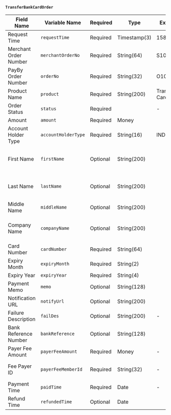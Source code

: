 **`TransferBankCardOrder`**

| **Field Name**         | **Variable Name**      | **Required** | **Type**       | **Example Value**       | **Description**                                      |
|------------------------|------------------------|--------------|----------------|--------------------------|------------------------------------------------------|
| Request Time           | `requestTime`          | Required     | Timestamp(3)   | 1581493898000            |                                                      |
| Merchant Order Number  | `merchantOrderNo`      | Required     | String(64)     | S10000                   |                                                      |
| PayBy Order Number     | `orderNo`              | Required     | String(32)     | O1000                    |                                                      |
| Product Name           | `product`              | Required     | String(200)    | Transfer Bank Card       |                                                      |
| Order Status           | `status`               | Required     |                | -                        |                                                      |
| Amount                 | `amount`               | Required     | Money          |                          |                                                      |
| Account Holder Type    | `accountHolderType`    | Required     | String(16)     | INDIVIDUAL               | INDIVIDUAL or CORPORATE                              |
| First Name             | `firstName`            | Optional     | String(200)    |                          | SHA256 of original text, required if INDIVIDUAL      |
| Last Name              | `lastName`             | Optional     | String(200)    |                          | SHA256 of original text, required if INDIVIDUAL      |
| Middle Name            | `middleName`           | Optional     | String(200)    |                          | SHA256 of original text                              |
| Company Name           | `companyName`          | Optional     | String(200)    |                          | SHA256 of original text, required if CORPORATE       |
| Card Number            | `cardNumber`           | Required     | String(64)     |                          | SHA256 of original text                              |
| Expiry Month           | `expiryMonth`          | Required     | String(2)      |                          |                                                      |
| Expiry Year            | `expiryYear`           | Required     | String(4)      |                          |                                                      |
| Payment Memo           | `memo`                 | Optional     | String(128)    |                          |                                                      |
| Notification URL       | `notifyUrl`            | Optional     | String(200)    |                          |                                                      |
| Failure Description    | `failDes`              | Optional     | String(200)    | -                        | Reason for order failure                             |
| Bank Reference Number  | `bankReference`        | Optional     | String(128)    |                          |                                                      |
| Payer Fee Amount       | `payerFeeAmount`       | Required     | Money          | -                        |                                                      |
| Fee Payer ID           | `payerFeeMemberId`     | Required     | String(32)     | -                        | ID of the party paying the fee                       |
| Payment Time           | `paidTime`             | Required     | Date           | -                        | Time of deduction                                    |
| Refund Time            | `refundedTime`         | Optional     | Date           |                          | Time of refund                                       |
